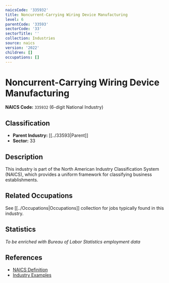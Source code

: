 ```yaml
---
naicsCode: '335932'
title: Noncurrent-Carrying Wiring Device Manufacturing
level: 6
parentCode: '33593'
sectorCode: '33'
sectorTitle: ''
collection: Industries
source: naics
version: '2022'
children: []
occupations: []
---
```

# Noncurrent-Carrying Wiring Device Manufacturing

**NAICS Code:** `335932` (6-digit National Industry)

## Classification

- **Parent Industry:** [[../33593|Parent]]
- **Sector:** 33

## Description

This industry is part of the North American Industry Classification System (NAICS), which provides a uniform framework for classifying business establishments.

## Related Occupations

See [[../Occupations|Occupations]] collection for jobs typically found in this industry.

## Statistics

*To be enriched with Bureau of Labor Statistics employment data*

## References

- [NAICS Definition](https://www.census.gov/naics/)
- [Industry Examples](https://www.census.gov/naics/2022NAICS/)
